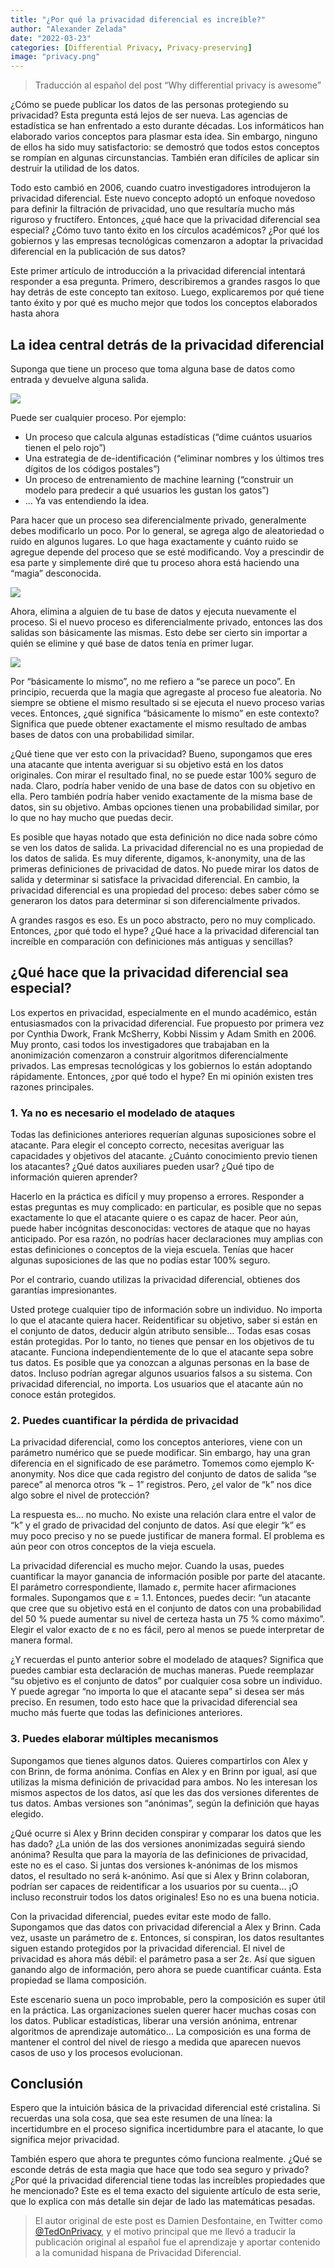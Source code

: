 ```yaml
---
title: "¿Por qué la privacidad diferencial es increíble?"
author: "Alexander Zelada"
date: "2022-03-23"
categories: [Differential Privacy, Privacy-preserving]
image: "privacy.png"
---
```

> Traducción al español del post "Why differential privacy is awesome"

¿Cómo se puede publicar los datos de las personas protegiendo su privacidad? Esta pregunta está lejos de ser nueva. Las agencias de estadística se han enfrentado a esto durante décadas. Los informáticos han elaborado varios conceptos para plasmar esta idea. Sin embargo, ninguno de ellos ha sido muy satisfactorio: se demostró que todos estos conceptos se rompían en algunas circunstancias. También eran difíciles de aplicar sin destruir la utilidad de los datos.

Todo esto cambió en 2006, cuando cuatro investigadores introdujeron la privacidad diferencial. Este nuevo concepto adoptó un enfoque novedoso para definir la filtración de privacidad, uno que resultaría mucho más riguroso y fructífero. Entonces, ¿qué hace que la privacidad diferencial sea especial? ¿Cómo tuvo tanto éxito en los círculos académicos? ¿Por qué los gobiernos y las empresas tecnológicas comenzaron a adoptar la privacidad diferencial en la publicación de sus  datos?

Este primer artículo de introducción a la privacidad diferencial intentará responder a esa pregunta. Primero, describiremos a grandes rasgos lo que hay detrás de este concepto tan exitoso. Luego, explicaremos por qué tiene tanto éxito y por qué es mucho mejor que todos los conceptos elaborados hasta ahora


## La idea central detrás de la privacidad diferencial

Suponga que tiene un proceso que toma alguna base de datos como entrada y devuelve alguna salida.

![](df1.png)

Puede ser cualquier proceso. Por ejemplo:

- Un proceso que calcula algunas estadísticas ("dime cuántos usuarios tienen el pelo rojo")
- Una estrategia de de-identificación ("eliminar nombres y los últimos tres dígitos de los códigos postales")
- Un proceso de entrenamiento de machine learning ("construir un modelo para predecir a qué usuarios les gustan los gatos")
- ... Ya vas entendiendo la idea.

Para hacer que un proceso sea diferencialmente privado, generalmente debes modificarlo un poco. Por lo general, se agrega algo de aleatoriedad o ruido en algunos lugares. Lo que haga exactamente y cuánto ruido se agregue depende del proceso que se esté modificando. Voy a prescindir de esa parte y simplemente diré que tu proceso ahora está haciendo una “magia” desconocida.

![](df2.png)

Ahora, elimina a alguien de tu base de datos y ejecuta nuevamente el proceso. Si el nuevo proceso es diferencialmente privado, entonces las dos salidas son básicamente las mismas. Esto debe ser cierto sin importar a quién se elimine y qué base de datos tenía en primer lugar.

![](df3.png)

Por "básicamente lo mismo", no me refiero a "se parece un poco". En principio, recuerda que la magia que agregaste al proceso fue aleatoria. No siempre se obtiene el mismo resultado si se ejecuta el nuevo proceso varias veces. Entonces, ¿qué significa "básicamente lo mismo" en este contexto? Significa que puede obtener exactamente el mismo resultado de ambas bases de datos con una probabilidad similar.

¿Qué tiene que ver esto con la privacidad? Bueno, supongamos que eres una atacante que intenta averiguar si su objetivo está en los datos originales. Con mirar el resultado final, no se puede estar 100% seguro de nada. Claro, podría haber venido de una base de datos con su objetivo en ella. Pero también podría haber venido exactamente de la misma base de datos, sin su objetivo. Ambas opciones tienen una probabilidad similar, por lo que no hay mucho que puedas decir.

Es posible que hayas notado que esta definición no dice nada sobre cómo se ven los datos de salida. La privacidad diferencial no es una propiedad de los datos de salida. Es muy diferente, digamos, k-anonymity, una de las primeras definiciones de privacidad de datos. No puede mirar los datos de salida y determinar si satisface la privacidad diferencial. En cambio, la privacidad diferencial es una propiedad del proceso: debes saber cómo se generaron los datos para determinar si son diferencialmente privados.

A grandes rasgos es eso. Es un poco abstracto, pero no muy complicado. Entonces, ¿por qué todo el hype? ¿Qué hace a la privacidad diferencial tan increíble en comparación con definiciones más antiguas y sencillas?

## ¿Qué hace que la privacidad diferencial sea especial?

Los expertos en privacidad, especialmente en el mundo académico, están entusiasmados con la privacidad diferencial. Fue propuesto por primera vez por Cynthia Dwork, Frank McSherry, Kobbi Nissim y Adam Smith en 2006. Muy pronto, casi todos los investigadores que trabajaban en la anonimización comenzaron a construir algoritmos diferencialmente privados. Las empresas tecnológicas y los gobiernos lo están adoptando rápidamente. Entonces, ¿por qué todo el hype? En mi opinión existen tres razones principales.

### 1. Ya no es necesario el modelado de ataques

Todas las definiciones anteriores requerían algunas suposiciones sobre el atacante. Para elegir el concepto correcto, necesitas averiguar las capacidades y objetivos del atacante. ¿Cuánto conocimiento previo tienen los atacantes? ¿Qué datos auxiliares pueden usar? ¿Qué tipo de información quieren aprender?

Hacerlo en la práctica es difícil y muy propenso a errores. Responder a estas preguntas es muy complicado: en particular, es posible que no sepas exactamente lo que el atacante quiere o es capaz de hacer. Peor aún, puede haber incógnitas desconocidas: vectores de ataque que no hayas anticipado. Por esa razón, no podrías hacer declaraciones muy amplias con estas definiciones o conceptos de la vieja escuela. Tenías que hacer algunas suposiciones de las que no podías estar 100% seguro.

Por el contrario, cuando utilizas la privacidad diferencial, obtienes dos garantías impresionantes.

Usted protege cualquier tipo de información sobre un individuo. No importa lo que el atacante quiera hacer. Reidentificar su objetivo, saber si están en el conjunto de datos, deducir algún atributo sensible... Todas esas cosas están protegidas. Por lo tanto, no tienes que pensar en los objetivos de tu atacante.
Funciona independientemente de lo que el atacante sepa sobre tus datos. Es posible que ya conozcan a algunas personas en la base de datos. Incluso podrían agregar algunos usuarios falsos a su sistema. Con privacidad diferencial, no importa. Los usuarios que el atacante aún no conoce están protegidos.

### 2. Puedes cuantificar la pérdida de privacidad

La privacidad diferencial, como los conceptos anteriores, viene con un parámetro numérico que se puede modificar. Sin embargo, hay una gran diferencia en el significado de ese parámetro. Tomemos como ejemplo K-anonymity. Nos dice que cada registro del conjunto de datos de salida "se parece" al menorca otros “k − 1” registros. Pero, ¿el valor de “k” nos dice algo sobre el nivel de protección?

La respuesta es… no mucho. No existe una relación clara entre el valor de “k” y el grado de privacidad del conjunto de datos. Así que elegir “k” es muy poco preciso y no se puede justificar de manera formal. El problema es aún peor con otros conceptos de la vieja escuela.

La privacidad diferencial es mucho mejor. Cuando la usas, puedes cuantificar la mayor ganancia de información posible por parte del atacante. El parámetro correspondiente, llamado ε, permite hacer afirmaciones formales. Supongamos que ε = 1.1. Entonces, puedes decir: "un atacante que cree que su objetivo está en el conjunto de datos con una probabilidad del 50 % puede aumentar su nivel de certeza hasta un 75 % como máximo". Elegir el valor exacto de ε no es fácil, pero al menos se puede interpretar de manera formal.

¿Y recuerdas el punto anterior sobre el modelado de ataques? Significa que puedes cambiar esta declaración de muchas maneras. Puede reemplazar "su objetivo es el conjunto de datos" por cualquier cosa sobre un individuo. Y puede agregar "no importa lo que el atacante sepa" si desea ser más preciso. En resumen, todo esto hace que la privacidad diferencial sea mucho más fuerte que todas las definiciones anteriores.

### 3. Puedes elaborar múltiples mecanismos

Supongamos que tienes algunos datos. Quieres compartirlos con Alex y con Brinn, de forma anónima. Confías en Alex y en Brinn por igual, así que utilizas la misma definición de privacidad para ambos. No les interesan los mismos aspectos de los datos, así que les das dos versiones diferentes de tus datos. Ambas versiones son "anónimas", según la definición que hayas elegido.

¿Qué ocurre si Alex y Brinn deciden conspirar y comparar los datos que les has dado? ¿La unión de las dos versiones anonimizadas seguirá siendo anónima? Resulta que para la mayoría de las definiciones de privacidad, este no es el caso. Si juntas dos versiones k-anónimas de los mismos datos, el resultado no será k-anónimo. Así que si Alex y Brinn colaboran, podrían ser capaces de reidentificar a los usuarios por su cuenta... ¡O incluso reconstruir todos los datos originales! Eso no es una buena noticia.

Con la privacidad diferencial, puedes evitar este modo de fallo. Supongamos que das datos con privacidad diferencial a Alex y Brinn. Cada vez, usaste un parámetro de ε. Entonces, si conspiran, los datos resultantes siguen estando protegidos por la privacidad diferencial. El nivel de privacidad es ahora más débil: el parámetro pasa a ser 2ε. Así que siguen ganando algo de información, pero ahora se puede cuantificar cuánta. Esta propiedad se llama composición.

Este escenario suena un poco improbable, pero la composición es super útil en la práctica. Las organizaciones suelen querer hacer muchas cosas con los datos. Publicar estadísticas, liberar una versión anónima, entrenar algoritmos de aprendizaje automático... La composición es una forma de mantener el control del nivel de riesgo a medida que aparecen nuevos casos de uso y los procesos evolucionan.


## Conclusión

Espero que la intuición básica de la privacidad diferencial esté cristalina. Si recuerdas una sola cosa, que sea este resumen de una línea: la incertidumbre en el proceso significa incertidumbre para el atacante, lo que significa mejor privacidad.

También espero que ahora te preguntes cómo funciona realmente. ¿Qué se esconde detrás de esta magia que hace que todo sea seguro y privado? ¿Por qué la privacidad diferencial tiene todas las increíbles propiedades que he mencionado? Este es el tema exacto del siguiente artículo de esta serie, que lo explica con más detalle sin dejar de lado las matemáticas pesadas.


> El autor original de este post es Damien Desfontaine, en Twitter como [@TedOnPrivacy](https://twitter.com/TedOnPrivacy), y el motivo principal que me llevó a traducir la publicación original al español fue el aprendizaje y aportar contenido a la comunidad hispana de Privacidad Diferencial.

